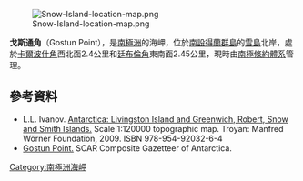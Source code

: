 [[Image:Snow-Island-location-map.png|thumb]]


'''戈斯通角'''（Gostun Point），是[[南極洲|南極洲]]的海岬，位於[[南設得蘭群島|南設得蘭群島]]的[[雪島|雪島]]北岸，處於[[卡爾波什角|卡爾波什角]]西北面2.4公里和[[廷布倫角|廷布倫角]]東南面2.45公里，現時由[[南極條約體系|南極條約體系]]管理。

{{coord|62|42|49|S|61|17|22|W|display=title}}

==參考資料==
* L.L. Ivanov. [http://apcbg.org/image023.jpg Antarctica: Livingston Island and Greenwich, Robert, Snow and Smith Islands.] {{Wayback|url=http://apcbg.org/image023.jpg |date=20080424075823 }} Scale 1:120000 topographic map.  Troyan: Manfred Wörner Foundation, 2009.  ISBN 978-954-92032-6-4
* [http://data.aad.gov.au/aadc/gaz/scar/display_name.cfm?gaz_id=134711 Gostun Point.] {{Wayback|url=http://data.aad.gov.au/aadc/gaz/scar/display_name.cfm?gaz_id=134711 |date=20120406133227 }} SCAR Composite Gazetteer of Antarctica.

{{Antarctica-geo-stub}}
[[Category:南極洲海岬|Category:南極洲海岬]]